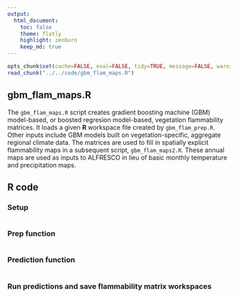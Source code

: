 ```yaml
---
output:
  html_document:
    toc: false
    theme: flatly
    highlight: zenburn
    keep_md: true
---
```


```r
opts_chunk$set(cache=FALSE, eval=FALSE, tidy=TRUE, message=FALSE, warning=FALSE)
read_chunk("../../code/gbm_flam_maps.R")
```

##
##
## gbm_flam_maps.R

The `gbm_flam_maps.R` script creates gradient boosting machine (GBM) model-based, or boosted regresion model-based, vegetation flammability matrices.
It loads a given **R** workspace file created by `gbm_flam_prep.R`.
Other inputs include GBM models built on vegetation-specific, aggregate regional climate data.
The matrices are used to fill in spatially explicit flammability maps in a subsequent script, `gbm_flam_maps2.R`.
These annual maps are used as inputs to ALFRESCO in lieu of basic monthly temperature and precipitation maps.

## R code

### Setup

```r
```

### Prep function
```r
```

### Prediction function
```r
```

### Run predictions and save flammability matrix workspaces

```r
```
